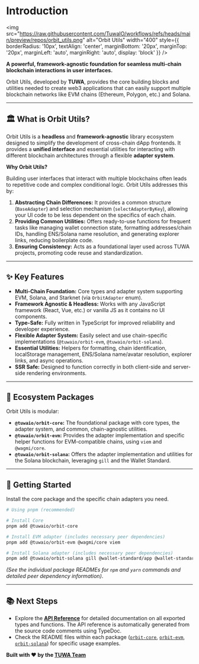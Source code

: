 # Introduction

<img src="https://raw.githubusercontent.com/TuwaIO/workflows/refs/heads/main/preview/repos/orbit_utils.png" alt="Orbit Utils" width="400" style={{ borderRadius: '10px', textAlign: 'center', marginBottom: '20px', marginTop: '20px', marginLeft: 'auto', marginRight: 'auto', display: 'block' }} />

**A powerful, framework-agnostic foundation for seamless multi-chain blockchain interactions in user interfaces.**

Orbit Utils, developed by **TUWA**, provides the core building blocks and utilities needed to create web3 applications that can easily support multiple blockchain networks like EVM chains (Ethereum, Polygon, etc.) and Solana.

---

## 🏛️ What is Orbit Utils?

Orbit Utils is a **headless** and **framework-agnostic** library ecosystem designed to simplify the development of cross-chain dApp frontends. It provides a **unified interface** and essential utilities for interacting with different blockchain architectures through a flexible **adapter system**.

**Why Orbit Utils?**

Building user interfaces that interact with multiple blockchains often leads to repetitive code and complex conditional logic. Orbit Utils addresses this by:

1.  **Abstracting Chain Differences:** It provides a common structure (`BaseAdapter`) and selection mechanism (`selectAdapterByKey`), allowing your UI code to be less dependent on the specifics of each chain.
2.  **Providing Common Utilities:** Offers ready-to-use functions for frequent tasks like managing wallet connection state, formatting addresses/chain IDs, handling ENS/Solana name resolution, and generating explorer links, reducing boilerplate code.
3.  **Ensuring Consistency:** Acts as a foundational layer used across TUWA projects, promoting code reuse and standardization.

---

## ✨ Key Features

-   **Multi-Chain Foundation:** Core types and adapter system supporting EVM, Solana, and Starknet (via `OrbitAdapter` enum).
-   **Framework Agnostic & Headless:** Works with any JavaScript framework (React, Vue, etc.) or vanilla JS as it contains no UI components.
-   **Type-Safe:** Fully written in TypeScript for improved reliability and developer experience.
-   **Flexible Adapter System:** Easily select and use chain-specific implementations (`@tuwaio/orbit-evm`, `@tuwaio/orbit-solana`).
-   **Essential Utilities:** Helpers for formatting, chain identification, localStorage management, ENS/Solana name/avatar resolution, explorer links, and async operations.
-   **SSR Safe:** Designed to function correctly in both client-side and server-side rendering environments.

---

## 🧩 Ecosystem Packages

Orbit Utils is modular:

-   **`@tuwaio/orbit-core`:** The foundational package with core types, the adapter system, and common, chain-agnostic utilities.
-   **`@tuwaio/orbit-evm`:** Provides the adapter implementation and specific helper functions for EVM-compatible chains, using `viem` and `@wagmi/core`.
-   **`@tuwaio/orbit-solana`:** Offers the adapter implementation and utilities for the Solana blockchain, leveraging `gill` and the Wallet Standard.

---

## 💾 Getting Started

Install the core package and the specific chain adapters you need.

```bash
# Using pnpm (recommended)

# Install Core
pnpm add @tuwaio/orbit-core

# Install EVM adapter (includes necessary peer dependencies)
pnpm add @tuwaio/orbit-evm @wagmi/core viem

# Install Solana adapter (includes necessary peer dependencies)
pnpm add @tuwaio/orbit-solana gill @wallet-standard/app @wallet-standard/ui-core @wallet-standard/ui-registry
````

*(See the individual package READMEs for `npm` and `yarn` commands and detailed peer dependency information)*.

-----

## 📚 Next Steps

  - Explore the **[API Reference](./apiReference/README/)** for detailed documentation on all exported types and functions. The API reference is automatically generated from the source code comments using TypeDoc.
  - Check the README files within each package ([`orbit-core`](https://github.com/TuwaIO/orbit/tree/main/packages/orbit-core), [`orbit-evm`](https://github.com/TuwaIO/orbit/tree/main/packages/orbit-evm), [`orbit-solana`](https://github.com/TuwaIO/orbit/tree/main/packages/orbit-solana)) for specific usage examples.

**Built with ❤️ by the [TUWA Team](https://github.com/TuwaIO)**

